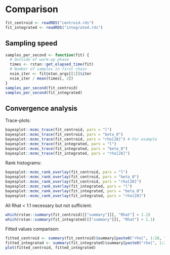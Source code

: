 # Comparison

```r
fit_centroid <- readRDS("centroid.rds")
fit_integrated <- readRDS("integrated.rds")
```

## Sampling speed

```r
samples_per_second <- function(fit) {
  # Outside of warm-up phase
  times <- rstan::get_elapsed_time(fit)
  # Number of samples in first chain
  nsim_iter <- fit@stan_args[[1]]$iter
  nsim_iter / mean(times[, 2])
}
samples_per_second(fit_centroid)
samples_per_second(fit_integrated)
```

## Convergence analysis

Trace-plots:

```r
bayesplot::mcmc_trace(fit_centroid, pars = "l")
bayesplot::mcmc_trace(fit_centroid, pars = "beta_0")
bayesplot::mcmc_trace(fit_centroid, pars = "rho[28]") # For example
bayesplot::mcmc_trace(fit_integrated, pars = "l")
bayesplot::mcmc_trace(fit_integrated, pars = "beta_0")
bayesplot::mcmc_trace(fit_integrated, pars = "rho[28]")
```

Rank histograms:

```r
bayesplot::mcmc_rank_overlay(fit_centroid, pars = "l")
bayesplot::mcmc_rank_overlay(fit_centroid, pars = "beta_0")
bayesplot::mcmc_rank_overlay(fit_centroid, pars = "rho[28]")
bayesplot::mcmc_rank_overlay(fit_integrated, pars = "l")
bayesplot::mcmc_rank_overlay(fit_integrated, pars = "beta_0")
bayesplot::mcmc_rank_overlay(fit_integrated, pars = "rho[28]")
```

All Rhat < 1.1 necessary but not sufficient:

```r
which(rstan::summary(fit_centroid)[["summary"]][, "Rhat"] > 1.1)
which(rstan::summary(fit_integrated)[["summary"]][, "Rhat"] > 1.1)
```

Fitted values comparison:

```r
fitted_centroid <- summary(fit_centroid)$summary[paste0("rho[", 1:28, "]"), "mean"]
fitted_integrated <- summary(fit_integrated)$summary[paste0("rho[", 1:28, "]"), "mean"]
plot(fitted_centroid, fitted_integrated)
```
